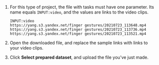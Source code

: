
1. <TolokaRequesterSourceDownloadTemplate/>

    For this type of project, the file with tasks must have one parameter. Its name equals `INPUT:video`, and the values are links to the video clips.

    ```plaintext
    INPUT:video
    https://yang.s3.yandex.net/finger gestures/20210723_113648.mp4
    https://yang.s3.yandex.net/finger gestures/20210723_113736.mp4
    https://yang.s3.yandex.net/finger gestures/20210723_113521.mp4
    ```

1. Open the downloaded file, and replace the sample links with links to your video clips.

1. Click **Select prepared dataset**, and upload the file you’ve just made.

